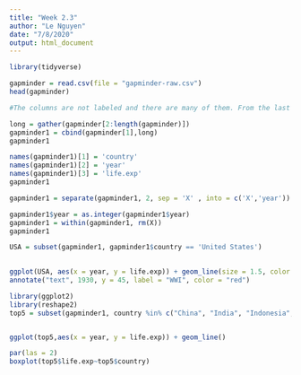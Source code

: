 ```yaml
---
title: "Week 2.3"
author: "Le Nguyen"
date: "7/8/2020"
output: html_document
---
```


```r
library(tidyverse)

gapminder = read.csv(file = "gapminder-raw.csv")
head(gapminder)

#The columns are not labeled and there are many of them. From the last assignment, I can tell all the information is compresses to one row per country. So each row contains multiple variables in it.
```
```r
long = gather(gapminder[2:length(gapminder)])
gapminder1 = cbind(gapminder[1],long) 
gapminder1


```
```r
names(gapminder1)[1] = 'country'
names(gapminder1)[2] = 'year'
names(gapminder1)[3] = 'life.exp'
gapminder1

```
```r
gapminder1 = separate(gapminder1, 2, sep = 'X' , into = c('X','year'))

gapminder1$year = as.integer(gapminder1$year)
gapminder1 = within(gapminder1, rm(X))
gapminder1

```
```r
USA = subset(gapminder1, gapminder1$country == 'United States')

 
ggplot(USA, aes(x = year, y = life.exp)) + geom_line(size = 1.5, color = "blue") + annotate("text", 1863, y = 28, label = "Civil War", color = "red") +
annotate("text", 1930, y = 45, label = "WWI", color = "red")
```
```r
library(ggplot2)
library(reshape2)
top5 = subset(gapminder1, country %in% c("China", "India", "Indonesia", "United States", "Brazil"))


ggplot(top5,aes(x = year, y = life.exp)) + geom_line()

```
```r
par(las = 2)
boxplot(top5$life.exp~top5$country)


```

